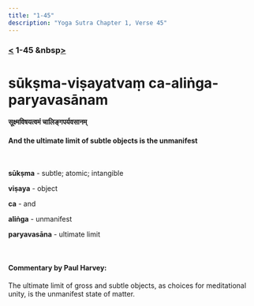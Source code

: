 ```yaml
---
title: "1-45"
description: "Yoga Sutra Chapter 1, Verse 45"
---
```


### [<](/Chapter-1/1-44) 1-45 &nbsp[>](/Chapter-1/1-46/)

# sūkṣma-viṣayatvaṃ ca-aliṅga-paryavasānam

#### सूक्ष्मविषयत्वमं चालिङ्गपर्यवसानम्

#### And the ultimate limit of subtle objects is the unmanifest

<br />

**sūkṣma** - subtle; atomic; intangible <br />

**viṣaya** - object <br />

**ca** - and <br />

**aliṅga** - unmanifest <br />

**paryavasāna** - ultimate limit <br />

<br />

#### Commentary by Paul Harvey:

The ultimate limit of gross and subtle objects,
as choices for meditational unity,
is the unmanifest state of matter.

